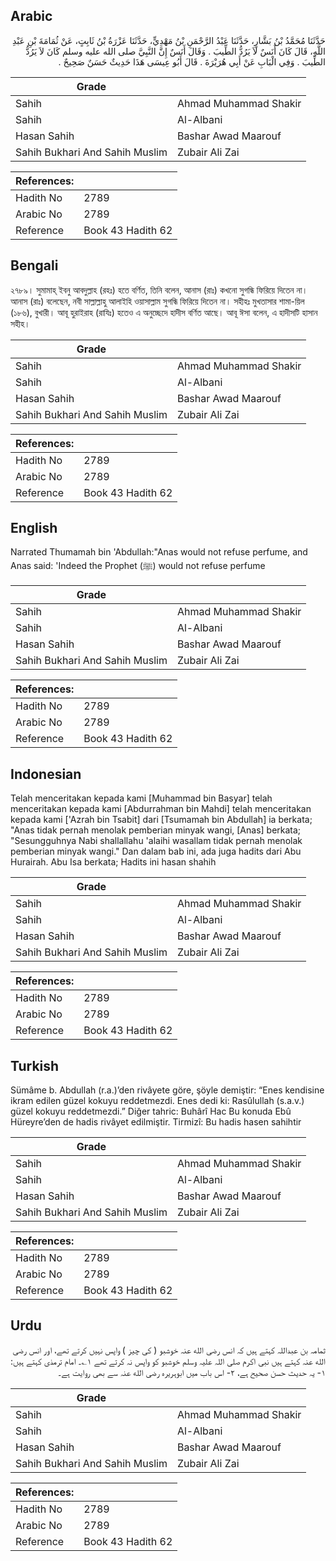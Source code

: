 ## Arabic


<div dir="rtl" lang="ar" style={{fontSize:'larger',backgroundColor:'#f8f9fa',padding:20}}>
حَدَّثَنَا مُحَمَّدُ بْنُ بَشَّارٍ، حَدَّثَنَا عَبْدُ الرَّحْمَنِ بْنُ مَهْدِيٍّ، حَدَّثَنَا عَزْرَةُ بْنُ ثَابِتٍ، عَنْ ثُمَامَةَ بْنِ عَبْدِ اللَّهِ، قَالَ كَانَ أَنَسٌ لاَ يَرُدُّ الطِّيبَ ‏.‏ وَقَالَ أَنَسٌ إِنَّ النَّبِيَّ صلى الله عليه وسلم كَانَ لاَ يَرُدُّ الطِّيبَ ‏.‏ وَفِي الْبَابِ عَنْ أَبِي هُرَيْرَةَ ‏.‏ قَالَ أَبُو عِيسَى هَذَا حَدِيثٌ حَسَنٌ صَحِيحٌ ‏.‏
</div>
<div style={{backgroundColor:'#f8f9fa',padding:20, marginBottom: 10}}><table> <thead> <tr> <th>Grade</th> <th></th> </tr> </thead> <tbody> <tr><td>Sahih</td><td>Ahmad Muhammad Shakir</td></tr><tr><td>Sahih</td><td>Al-Albani</td></tr><tr><td>Hasan Sahih</td><td>Bashar Awad Maarouf</td></tr><tr><td>Sahih Bukhari And Sahih Muslim</td><td>Zubair Ali Zai</td></tr></tbody></table><table> <thead> <tr> <th>References:</th> <th></th> </tr> </thead> <tbody><tr><td>Hadith No</td><td>2789</td></tr><tr><td>Arabic No</td><td>2789</td></tr><tr><td>Reference</td><td>Book 43 Hadith 62</td></tr></tbody></table></div>

## Bengali


<div dir="ltr" lang="bn" style={{fontSize:'larger',backgroundColor:'#f8f9fa',padding:20}}>
২৭৮৯। সুমামাহ্ ইবনু আবদুল্লাহ (রহঃ) হতে বর্ণিত, তিনি বলেন, আনাস (রাঃ) কখনো সুগন্ধি ফিরিয়ে দিতেন না। আনাস (রাঃ) বলেছেন, নবী সাল্লাল্লাহু আলাইহি ওয়াসাল্লাম সুগন্ধি ফিরিয়ে দিতেন না। সহীহঃ মুখতাসার শামা-য়িল (১৮৬), বুখারী। আবূ হুরাইরাহ (রাযিঃ) হতেও এ অনুচ্ছেদে হাদীস বর্ণিত আছে। আবূ ঈসা বলেন, এ হাদীসটি হাসান সহীহ।
</div>
<div style={{backgroundColor:'#f8f9fa',padding:20, marginBottom: 10}}><table> <thead> <tr> <th>Grade</th> <th></th> </tr> </thead> <tbody> <tr><td>Sahih</td><td>Ahmad Muhammad Shakir</td></tr><tr><td>Sahih</td><td>Al-Albani</td></tr><tr><td>Hasan Sahih</td><td>Bashar Awad Maarouf</td></tr><tr><td>Sahih Bukhari And Sahih Muslim</td><td>Zubair Ali Zai</td></tr></tbody></table><table> <thead> <tr> <th>References:</th> <th></th> </tr> </thead> <tbody><tr><td>Hadith No</td><td>2789</td></tr><tr><td>Arabic No</td><td>2789</td></tr><tr><td>Reference</td><td>Book 43 Hadith 62</td></tr></tbody></table></div>

## English


<div dir="ltr" lang="en" style={{fontSize:'larger',backgroundColor:'#f8f9fa',padding:20}}>
Narrated Thumamah bin 'Abdullah:"Anas would not refuse perfume, and Anas said: 'Indeed the Prophet (ﷺ) would not refuse perfume
</div>
<div style={{backgroundColor:'#f8f9fa',padding:20, marginBottom: 10}}><table> <thead> <tr> <th>Grade</th> <th></th> </tr> </thead> <tbody> <tr><td>Sahih</td><td>Ahmad Muhammad Shakir</td></tr><tr><td>Sahih</td><td>Al-Albani</td></tr><tr><td>Hasan Sahih</td><td>Bashar Awad Maarouf</td></tr><tr><td>Sahih Bukhari And Sahih Muslim</td><td>Zubair Ali Zai</td></tr></tbody></table><table> <thead> <tr> <th>References:</th> <th></th> </tr> </thead> <tbody><tr><td>Hadith No</td><td>2789</td></tr><tr><td>Arabic No</td><td>2789</td></tr><tr><td>Reference</td><td>Book 43 Hadith 62</td></tr></tbody></table></div>

## Indonesian


<div dir="ltr" lang="id" style={{fontSize:'larger',backgroundColor:'#f8f9fa',padding:20}}>
Telah menceritakan kepada kami [Muhammad bin Basyar] telah menceritakan kepada kami [Abdurrahman bin Mahdi] telah menceritakan kepada kami ['Azrah bin Tsabit] dari [Tsumamah bin Abdullah] ia berkata; "Anas tidak pernah menolak pemberian minyak wangi, [Anas] berkata; "Sesungguhnya Nabi shallallahu 'alaihi wasallam tidak pernah menolak pemberian minyak wangi." Dan dalam bab ini, ada juga hadits dari Abu Hurairah. Abu Isa berkata; Hadits ini hasan shahih
</div>
<div style={{backgroundColor:'#f8f9fa',padding:20, marginBottom: 10}}><table> <thead> <tr> <th>Grade</th> <th></th> </tr> </thead> <tbody> <tr><td>Sahih</td><td>Ahmad Muhammad Shakir</td></tr><tr><td>Sahih</td><td>Al-Albani</td></tr><tr><td>Hasan Sahih</td><td>Bashar Awad Maarouf</td></tr><tr><td>Sahih Bukhari And Sahih Muslim</td><td>Zubair Ali Zai</td></tr></tbody></table><table> <thead> <tr> <th>References:</th> <th></th> </tr> </thead> <tbody><tr><td>Hadith No</td><td>2789</td></tr><tr><td>Arabic No</td><td>2789</td></tr><tr><td>Reference</td><td>Book 43 Hadith 62</td></tr></tbody></table></div>

## Turkish


<div dir="ltr" lang="tr" style={{fontSize:'larger',backgroundColor:'#f8f9fa',padding:20}}>
Sümâme b. Abdullah (r.a.)’den rivâyete göre, şöyle demiştir: “Enes kendisine ikram edilen güzel kokuyu reddetmezdi. Enes dedi ki: Rasûlullah (s.a.v.) güzel kokuyu reddetmezdi.” Diğer tahric: Buhârî Hac Bu konuda Ebû Hüreyre’den de hadis rivâyet edilmiştir. Tirmizî: Bu hadis hasen sahihtir
</div>
<div style={{backgroundColor:'#f8f9fa',padding:20, marginBottom: 10}}><table> <thead> <tr> <th>Grade</th> <th></th> </tr> </thead> <tbody> <tr><td>Sahih</td><td>Ahmad Muhammad Shakir</td></tr><tr><td>Sahih</td><td>Al-Albani</td></tr><tr><td>Hasan Sahih</td><td>Bashar Awad Maarouf</td></tr><tr><td>Sahih Bukhari And Sahih Muslim</td><td>Zubair Ali Zai</td></tr></tbody></table><table> <thead> <tr> <th>References:</th> <th></th> </tr> </thead> <tbody><tr><td>Hadith No</td><td>2789</td></tr><tr><td>Arabic No</td><td>2789</td></tr><tr><td>Reference</td><td>Book 43 Hadith 62</td></tr></tbody></table></div>

## Urdu


<div dir="rtl" lang="ur" style={{fontSize:'larger',backgroundColor:'#f8f9fa',padding:20}}>
ثمامہ بن عبداللہ کہتے ہیں کہ انس رضی الله عنہ خوشبو ( کی چیز ) واپس نہیں کرتے تھے، اور انس رضی الله عنہ کہتے ہیں نبی اکرم صلی اللہ علیہ وسلم خوشبو کو واپس نہ کرتے تھے ۱؎۔ امام ترمذی کہتے ہیں: ۱- یہ حدیث حسن صحیح ہے، ۲- اس باب میں ابوہریرہ رضی الله عنہ سے بھی روایت ہے۔
</div>
<div style={{backgroundColor:'#f8f9fa',padding:20, marginBottom: 10}}><table> <thead> <tr> <th>Grade</th> <th></th> </tr> </thead> <tbody> <tr><td>Sahih</td><td>Ahmad Muhammad Shakir</td></tr><tr><td>Sahih</td><td>Al-Albani</td></tr><tr><td>Hasan Sahih</td><td>Bashar Awad Maarouf</td></tr><tr><td>Sahih Bukhari And Sahih Muslim</td><td>Zubair Ali Zai</td></tr></tbody></table><table> <thead> <tr> <th>References:</th> <th></th> </tr> </thead> <tbody><tr><td>Hadith No</td><td>2789</td></tr><tr><td>Arabic No</td><td>2789</td></tr><tr><td>Reference</td><td>Book 43 Hadith 62</td></tr></tbody></table></div>